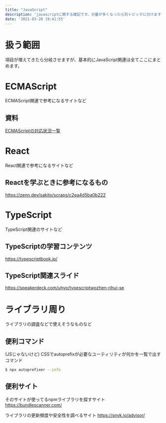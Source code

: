 ```yaml
---
title: "JavaScript"
description: 'javascriptに関する雑記です。分量が多くなったら別トピックに分けます'
date: '2021-03-20 19:41:55'
---
```

# 扱う範囲
項目が増えてきたら分岐させますが、基本的にJavaScript関連は全てここにまとめます。

# ECMAScript
ECMAScript関連で参考になるサイトなど

## 資料
[ECMAScriptの対応状況一覧](https://kangax.github.io/compat-table/es2016plus/)

# React
React関連で参考になるサイトなど

## Reactを学ぶときに参考になるもの
https://zenn.dev/sakito/scraps/c2ea4d5ba0b222

# TypeScript
TypeScript関連のサイトなど

## TypeScriptの学習コンテンツ
https://typescriptbook.jp/

## TypeScript関連スライド
https://speakerdeck.com/uhyo/typescriptwozhen-rihui-se

# ライブラリ周り
ライブラリの調査などで使えそうなものなど

## 便利コマンド
(JSじゃないけど) CSSでautoprefixが必要なユーティリティが何かを一覧で出すコマンド

```bash
$ npx autoprefixer --info
```

## 便利サイト
そのサイトが使ってるnpmライブラリを探すサイト
https://bundlescanner.com/

ライブラリの更新頻度や安全性を調べるサイト
https://snyk.io/advisor/
